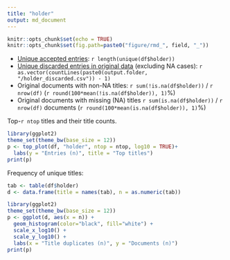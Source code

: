 ```yaml
---
title: "holder"
output: md_document
---
```


```r
knitr::opts_chunk$set(echo = TRUE)
knitr::opts_chunk$set(fig.path=paste0("figure/rmd_", field, "_"))
```


* [Unique accepted entries](output.tables/holder_accepted.csv): `r length(unique(df$holder))`
* [Unique discarded entries in original data](output.tables/holder_discarded.csv) (excluding NA cases): `r as.vector(countLines(paste0(output.folder, "/holder_discarded.csv")) - 1)` 
* Original documents with non-NA titles: `r sum(!is.na(df$holder))` / `r nrow(df)` (`r round(100*mean(!is.na(df$holder)), 1)`%)
* Original documents with missing (NA) titles `r sum(is.na(df$holder))` / `r nrow(df)` documents (`r round(100*mean(is.na(df$holder)), 1)`%)


 Top-`r ntop` titles and their title counts.
 
```r
library(ggplot2)
theme_set(theme_bw(base_size = 12))
p <- top_plot(df, "holder", ntop = ntop, log10 = TRUE)+
  labs(y = "Entries (n)", title = "Top titles")
print(p)
``` 

Frequency of unique titles:
  
```r
tab <- table(df$holder)
d <- data.frame(title = names(tab), n = as.numeric(tab))

library(ggplot2)
theme_set(theme_bw(base_size = 12))
p <- ggplot(d, aes(x = n)) +
  geom_histogram(color="black", fill="white") +
  scale_x_log10() +
  scale_y_log10() +
  labs(x = "Title duplicates (n)", y = "Documents (n)")
print(p)
```